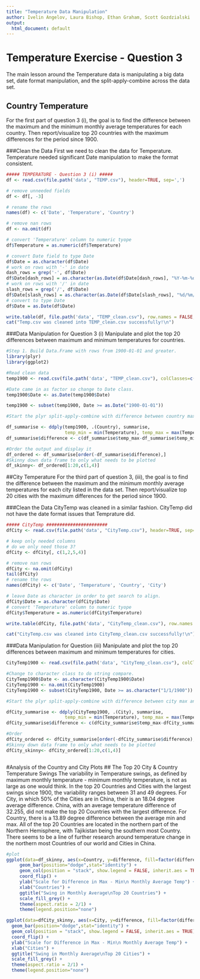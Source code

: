 ```yaml
---
title: "Temperature Data Manipulation"
author: Ivelin Angelov, Laura Bishop, Ethan Graham, Scott Gozdzialski
output: 
  html_document: default
---
```


# Temperature Exercise - Question 3

The main lesson around the Temperature data is manipulating a big data set, date format manipulation, and the split-apply-combine across the data set.

## Country Temperature
For the first part of question 3 (i), the goal is to find the difference between the maximum and the minimum monthly average 
temperatures for each country.  Then report/visualize top 20 countries 
with the maximum differences for the period since 1900.

###Clean the Data
First we need to clean the data for Temperature.  Temperature needed significant Date manipulation to make the format consistent.
```r
##### TEMPERATURE - Question 3 (i) #####
df <- read.csv(file.path('data', "TEMP.csv"), header=TRUE, sep=',')

# remove unneeded fields
df <- df[, -3]

# rename the rows
names(df) <- c('Date', 'Temperature', 'Country')

# remove nan rows
df <- na.omit(df)

# convert 'Temperature' column to numeric tyope
df$Temperature = as.numeric(df$Temperature)

# convert Date field to type Date
df$Date = as.character(df$Date)
# work on rows with '-' in date
dash_rows = grep('-', df$Date)
df$Date[dash_rows] = as.character(as.Date(df$Date[dash_rows], "%Y-%m-%d"))
# work on rows with '/' in date
slash_rows = grep('/', df$Date)
df$Date[slash_rows] = as.character(as.Date(df$Date[slash_rows], "%d/%m/%Y"))
# convert to type Date
df$Date = as.Date(df$Date)

write.table(df, file.path('data', "TEMP_clean.csv"), row.names = FALSE, sep=',')
cat("Temp.csv was cleaned into TEMP_clean.csv successfully!\n")
```

###Data Manipulation for Question 3 (i)
Manipulate and plot the top 20 differences between maximum and minimum temperatures for countries.

```r
#Step 1. Build Data.Frame with rows from 1900-01-01 and greater.
library(plyr)
library(ggplot2)

#Read clean data
temp1900 <- read.csv(file.path('data', "TEMP_clean.csv"), colClasses=c("Date", 'numeric', 'character'), sep=',')

#Date came in as factor so change to Date class. 
temp1900$Date <- as.Date(temp1900$Date)

temp1900 <- subset(temp1900, Date >= as.Date("1900-01-01"))

#Start the plyr split-apply-combine with difference between country max and min Monthly.AverageTemp. Compute the difference between maximum & minimum temperature and order the result.

df_summarise <- ddply(temp1900, .(Country), summarise,
                      temp_min = min(Temperature), temp_max = max(Temperature))
df_summarise$difference <- c(df_summarise$temp_max-df_summarise$temp_min)

#Order the output and display it
df_ordered <- df_summarise[order(-df_summarise$difference),]
#Skinny down data frame to only what needs to be plotted
df_skinny<- df_ordered[1:20,c(1,4)]

```


##City Temperature
For the third part of question 3,  (iii), the goal is to find the difference between the maximum and the minimum monthly average 
temperatures for each city listed in the data set.  Then report/visualize top 20 cities with the maximum differences for the period since 1900.

###Clean the Data
CityTemp was cleaned in a similar fashion.  CityTemp did not have the date format issues that Temprature did.
```r
##### CityTemp #######################
dfCity <- read.csv(file.path('data', "CityTemp.csv"), header=TRUE, sep=',', stringsAsFactors = FALSE)

# keep only needed columns
# do we only need those 3?
dfCity <- dfCity[, c(1,2,5,4)]

# remove nan rows
dfCity <- na.omit(dfCity)
tail(dfCity)
# rename the rows
names(dfCity) <- c('Date', 'Temperature', 'Country', 'City')

# leave Date as character in order to get search to align.
dfCity$Date = as.character(dfCity$Date)
# convert 'Temperature' column to numeric tyope
dfCity$Temperature = as.numeric(dfCity$Temperature)

write.table(dfCity, file.path('data', "CityTemp_clean.csv"), row.names = FALSE, sep=',')

cat("CityTemp.csv was cleaned into CityTemp_clean.csv successfully!\n")


```

###Data Manipulation for Question (iii)
Manipulate and plot the top 20 differences between maximum and minimum temperatures for cities.

```r
CityTemp1900 <- read.csv(file.path('data', "CityTemp_clean.csv"), colClasses=c("Date", 'numeric', 'character', 'character'), sep=',')

#Change to character class to do string compare.
CityTemp1900$Date <- as.character(CityTemp1900$Date)
CityTemp1900 <- na.omit(CityTemp1900)
CityTemp1900 <- subset(CityTemp1900, Date >= as.character("1/1/1900"))

#Start the plyr split-apply-combine with difference between city max and min Temperature. Compute the difference between maximum & minimum #Temperature and order the result.

dfCity_summarise <- ddply(CityTemp1900, .(City), summarise,
                      temp_min = min(Temperature), temp_max = max(Temperature))
dfCity_summarise$difference <- c(dfCity_summarise$temp_max-dfCity_summarise$temp_min)

#Order
dfCity_ordered <- dfCity_summarise[order(-dfCity_summarise$difference),]
#Skinny down data frame to only what needs to be plotted
dfCity_skinny<- dfCity_ordered[1:20,c(1,4)]



```

#Analysis of the Country and City Plots
## The Top 20 City & Country Temperature Swings
The variability in Temperature swings, as defined by maximum monthly temperature - minimum monthly temperature, is not as large as one would think.  In the top 20 Countries and Cities with the largest swings since 1900, the variability ranges between 31 and 49 degrees.  For City, in which 50% of the Cities are in China, their is an 18.04 degree average difference.  China, with an average temperature difference of 32.255, did not make the top 20 Countries with the largest difference.  For Country, there is a 13.89 degree difference between the average min and max.  All of the top 20 Countries are located in the northern part of the Northern Hemisphere, with Tajikistan being the southern most Country.  There seems to be a line of further research around temperature change in the northern most Countries of our world and Cities in China.

```r
#plot
ggplot(data=df_skinny, aes(x=Country, y=difference, fill=factor(difference))) +
     geom_bar(position="dodge",stat="identity") +
     geom_col(position = "stack", show.legend = FALSE, inherit.aes = TRUE) +
     coord_flip() +
     ylab("Scale for Difference in Max - Min\n Monthly Average Temp") +
     xlab("Countries") +
     ggtitle("Swing in Monthly Average\nTop 20 Countries") +
     scale_fill_grey() +
     theme(aspect.ratio = 2/1) +
     theme(legend.position="none")

ggplot(data=dfCity_skinny, aes(x=City, y=difference, fill=factor(difference))) +
  geom_bar(position="dodge",stat="identity") +
  geom_col(position = "stack", show.legend = FALSE, inherit.aes = TRUE) +
  coord_flip() +
  ylab("Scale for Difference in Max - Min\n Monthly Average Temp") +
  xlab("Cities") +
  ggtitle("Swing in Monthly Average\nTop 20 Cities") +
  scale_fill_grey() +
  theme(aspect.ratio = 2/1) +
  theme(legend.position="none")

```
